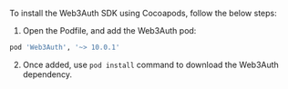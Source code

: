 To install the Web3Auth SDK using Cocoapods, follow the below steps:

1. Open the Podfile, and add the Web3Auth pod:

```sh
pod 'Web3Auth', '~> 10.0.1'
```

2. Once added, use `pod install` command to download the Web3Auth dependency.
